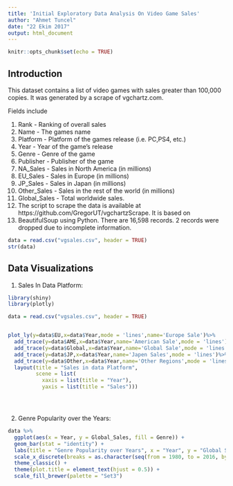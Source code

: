 ---
title: 'Initial Exploratory Data Analysis On Video Game Sales'
author: "Ahmet Tuncel"
date: "22 Ekim 2017"
output: html_document
---

```{r setup, include=FALSE}
knitr::opts_chunk$set(echo = TRUE)
```

## Introduction
This dataset contains a list of video games with sales greater than 100,000 copies. It was generated by a scrape of vgchartz.com.


Fields include

1. Rank - Ranking of overall sales
2. Name - The games name
3. Platform - Platform of the games release (i.e. PC,PS4, etc.)
4. Year - Year of the game's release
5. Genre - Genre of the game
6. Publisher - Publisher of the game
7. NA_Sales - Sales in North America (in millions)
8. EU_Sales - Sales in Europe (in millions)
9. JP_Sales - Sales in Japan (in millions)
10. Other_Sales - Sales in the rest of the world (in millions)
11. Global_Sales - Total worldwide sales.
12. The script to scrape the data is available at https://github.com/GregorUT/vgchartzScrape. It is based on 
13. BeautifulSoup using Python. There are 16,598 records. 2 records were dropped due to incomplete information.

```{r Video Game Sales}

data = read.csv("vgsales.csv", header = TRUE)
str(data)

```

## Data Visualizations

1. Sales In Data Platform:

```{r Sales Data Platform, echo=FALSE, message=FALSE, warning=FALSE}
library(shiny)
library(plotly)

data = read.csv("vgsales.csv", header = TRUE)


plot_ly(y=data$EU,x=data$Year,mode = 'lines',name='Europe Sale')%>%
  add_trace(y=data$AME,x=data$Year,name='American Sale',mode = 'lines')%>%
  add_trace(y=data$Global,x=data$Year,name='Global Sale',mode = 'lines')%>%
  add_trace(y=data$JP,x=data$Year,name='Japen Sales',mode = 'lines')%>%
  add_trace(y=data$Other,x=data$Year,name='Other Regions',mode = 'lines')%>%
  layout(title = "Sales in data Platform",
         scene = list(
           xaxis = list(title = "Year"), 
           yaxis = list(title = "Sales")))





```









2. Genre Popularity over the Years:

```{r Genre Popularity over Years, echo=FALSE, message=FALSE, warning=FALSE}



data %>% 
  ggplot(aes(x = Year, y = Global_Sales, fill = Genre)) +
  geom_bar(stat = "identity") +
  labs(title = "Genre Popularity over Years", x = "Year", y = "Global Sales (in milion copies)") +
  scale_x_discrete(breaks = as.character(seq(from = 1980, to = 2016, by = 4))) +
  theme_classic() +
  theme(plot.title = element_text(hjust = 0.5)) +
  scale_fill_brewer(palette = "Set3")
```


